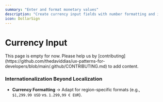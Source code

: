 ```yaml
---
summary: "Enter and format monetary values"
description: "Create currency input fields with number formatting and international currency handling."
icon: DollarSign
---
```



# Currency Input

<Callout type="warning">
  This page is empty for now. Please help us by
  [contributing](https://github.com/thedaviddias/ux-patterns-for-developers/blob/main/.github/CONTRIBUTING.md)
  to add content.
</Callout>

### Internationalization Beyond Localization

- **Currency Formatting** → Adapt for region-specific formats (e.g., `$1,299.99 USD` vs. `1.299,99 € EUR`).
